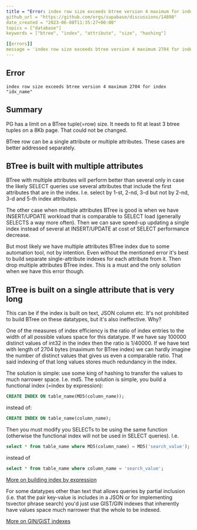 ```yaml
---
title = "Error: index row size exceeds btree version 4 maximum for index"
github_url = "https://github.com/orgs/supabase/discussions/14898"
date_created = "2023-06-08T11:35:27+00:00"
topics = ["database"]
keywords = ["btree", "index", "attribute", "size", "hashing"]

[[errors]]
message = 'index row size exceeds btree version 4 maximum 2704 for index "idx_name"'
---
```


## Error

```
index row size exceeds btree version 4 maximum 2704 for index "idx_name"
```

## Summary

PG has a limit on a BTree tuple(=row) size. It needs to fit at least 3 btree tuples on a 8Kb page. That could not be changed.

BTree row can be a single attribute or multiple attributes. These cases are better addressed separately.

## BTree is built with multiple attributes

BTree with multiple attributes will perform better than several only in case the likely SELECT queries use several attributes that include the first attributes that are in the index. I.e. select by 1-st, 2-nd, 3-d but not by 2-nd, 3-d and 5-th index attributes.

The other case when multiple attributes BTree is good is when we have INSERT/UPDATE workload that is comparable to SELECT load (generally SELECTS a way more often). Then we can save speed-up updating a single index instead of several at INSERT/UPDATE at cost of SELECT performance decrease.

But most likely we have multiple attributes BTree index due to some automation tool, not by intention. Even without the mentioned error it's best to build separate single-attribute indexes for each attribute from it. Then drop multiple attributes BTree index. This is a must and the only solution when we have this error though.

## BTree is built on a single attribute that is very long

This can be if the index is built on text, JSON column etc. It's not prohibited to build BTree on these datatypes, but it's also ineffective. Why?

One of the measures of index efficiency is the ratio of index entries to the width of all possible values space for this datatype. If we have say 100000 distinct values of int32 in the index then the ratio is 1/40000. If we have text with length of 2704 bytes (maximum for BTree index) we can hardly imagine the number of distinct values that gives us even a comparable ratio. That said indexing of that long values stores much redundancy in the index.

The solution is simple: use some king of hashing to transfer the values to much narrower space. I.e. md5. The solution is simple, you build a functional index (=index by expression):

```sql
CREATE INDEX ON table_name(MD5(column_name));
```

instead of:

```sql
CREATE INDEX ON table_name(column_name);
```

Then you must modify you SELECTs to be using the same function (otherwise the functional index will not be used in SELECT queries). I.e.

```sql
select * from table_name where MD5(column_name) = MD5('search_value');
```

instead of

```sql
select * from table_name where column_name = 'search_value';
```

[More on building index by expression](https://www.postgresql.org/docs/current/sql-createindex.html)

For some datatypes other than text that allows queries by partial inclusion (i.e. that the pair key-value is includes in a JSON or for implementing tsvector phrase search) you'd just use GIST/GIN indexes that inherently have values space much narrower that the whole to be indexed.

[More on GIN/GiST indexes](https://www.postgresql.org/docs/15/textsearch-indexes.html)
